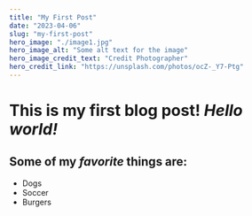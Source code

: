 ```yaml
---
title: "My First Post"
date: "2023-04-06"
slug: "my-first-post"
hero_image: "./image1.jpg"
hero_image_alt: "Some alt text for the image"
hero_image_credit_text: "Credit Photographer"
hero_credit_link: "https://unsplash.com/photos/ocZ-_Y7-Ptg"
---
```


# This is my first blog post! *Hello world!*

## Some of my *favorite* things are:

* Dogs
* Soccer
* Burgers